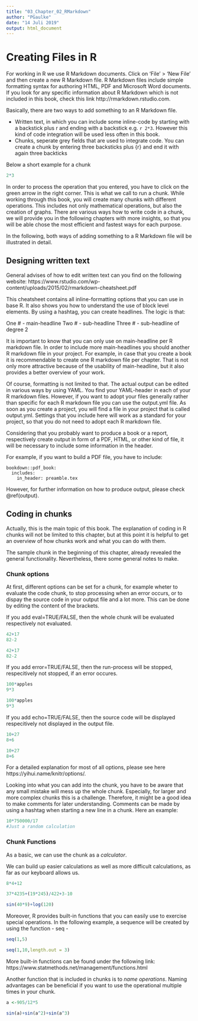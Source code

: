 ```yaml
---
title: "03_Chapter_02_RMarkdown"
author: "PGaulke"
date: "14 Juli 2019"
output: html_document
---
```


# Creating Files in R

For working in R we use R Markdown documents. Click on 'File' > 'New File' and then create a new R Markdown file.
R Markdown files include simple formatting syntax for authoring HTML, PDF and Microsoft Word documents. If you look for any specific information about R Markdown which is not included in this book, check this link http://rmarkdown.rstudio.com.

Basically, there are two ways to add something to an R Markdown file.

  - Written text, in which you can include some inline-code by starting with a backstick plus r and ending with a backstick e.g. `r 2*3`. However this kind of code integration will be used less often in this book.
  - Chunks, seperate grey fields that are used to integrate code. You can create a chunk by entering three backsticks plus {r} and end it with again three backticks
  
Below a short example for a chunk

```r

2*3

```

In order to process the operation that you entered, you have to click on the green arrow in the right corner. This is what we call to run a chunk.
While working through this book, you will create many chunks with different operations. This includes not only mathematical operations, but also the creation of graphs. There are various ways how to write code in a chunk, we will provide you in the following chapters with more insights, so that you will be able chose the most efficient and fastest ways for each purpose.

In the following, both ways of adding something to a R Markdown file will be illustrated in detail.


## Designing written text

General advises of how to edit written text can you find on the following website: https://www.rstudio.com/wp-content/uploads/2015/02/rmarkdown-cheatsheet.pdf

This cheatsheet contains all inline-formatting options that you can use in base R.
It also shows you how to understand the use of block level elements. By using a hashtag, you can create headlines. The logic is that:

One # - main-headline
Two # - sub-headline
Three # - sub-headline of degree 2

It is important to know that you can only use on main-headline per R markdown file. In order to include more main-headlines you should another R markdown file in your project. For example, in case that you create a book it is recommendable to create one R markdown file per chapter. That is not only more attractive because of the usability of main-headline, but it also provides a better overview of your work.

Of course, formatting is not limited to that. The actual output can be edited in various ways by using YAML.
You find your YAML-header in each of your R markdown files. However, if you want to adopt your files generally rather than specific for each R markdown file you can use the output.yml file. As soon as you create a project, you will find a file in your project that is called output.yml. Settings that you include here will work as a standard for your project, so that you do not need to adopt each R markdown file.

Considering that you probably want to produce a book or a report, respectively create output in form of a PDF, HTML, or other kind of file, it will be necessary to include some information in the header.

For example, if you want to build a PDF file, you have to include:

```
bookdown::pdf_book:
  includes:
    in_header: preamble.tex
```

However, for further information on how to produce output, please check \@ref(output).


## Coding in chunks

Actually, this is the main topic of this book. The explanation of coding in R chunks will not be limited to this chapter, but at this point it is helpful to get an overview of how chunks work and what you can do with them.

The sample chunk in the beginning of this chapter, already revealed the general functionality. Nevertheless, there some general notes to make.

### Chunk options

At first, different options can be set for a chunk, for example wheter to evaluate the code chunk, to stop processing when an error occurs, or to dispay the source code in your output file and a lot more. This can be done by editing the content of the brackets.

If you add eval=TRUE/FALSE, then the whole chunk will be evaluated respectively not evaluated.


```r
42+17
82-2

```
```r
42+17
82-2

```

If you add error=TRUE/FALSE, then the run-process will be stopped, respecitively not stopped, if an error occures.

```r
100*apples
9*3
```
```r
100*apples
9*3
```

If you add echo=TRUE/FALSE, then the source code will be displayed respecitively not displayed in the output file.

```r
10+27
8+6

```

```r
10+27
8+6

```

For a detailed explanation for most of all options, please see here https://yihui.name/knitr/options/.

Looking into what you can add into the chunk, you have to be aware that any small mistake will mess up the whole chunk. Especially, for larger and more complex chunks this is a challenge. Therefore, it might be a good idea to make comments for later understanding. Comments can be made by using a hashtag when starting a new line in a chunk. Here an example:

```r
10*750000/17
#Just a random calculation

```

### Chunk Functions

As a basic, we can use the chunk as a *calculator*.

We can build up easier calculations as well as more difficult calculations, as far as our keyboard allows us.

```r

8*4+12

```

```r

37*4235+(19*245)/422+3-10

```

```r

sin(40*9)+log(120)

```

Moreover, R provides built-in functions that you can easily use to exercise special operations. In the following example, a sequence will be created by using the function - seq -

```r

seq(1,5)

seq(1,10,length.out = 3)


```

More built-in functions can be found under the following link: https://www.statmethods.net/management/functions.html


Another function that is included in chunks is to *name operations*. Naming advantages can be beneficial if you want to use the operational multiple times in your chunk.


```r

a <-905/12*5

sin(a)+sin(a^2)+sin(a^3)

```
